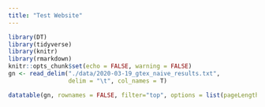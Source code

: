 ```yaml
---
title: "Test Website"
---
```


```r
library(DT)
library(tidyverse)
library(knitr)
library(rmarkdown)
knitr::opts_chunk$set(echo = FALSE, warning = FALSE)
gn <- read_delim("./data/2020-03-19_gtex_naive_results.txt",
                 delim = "\t", col_names = T)
```

```r
datatable(gn, rownames = FALSE, filter="top", options = list(pageLength = 15, scrollX=T))
```

